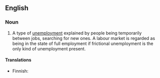 ==English==
{{wikipedia}}

===Noun===
{{en-noun|-}}

# {{lb|en|economics}} A type of [[unemployment]] explained by people being temporarily between jobs, searching for new ones. A labour market is regarded as being in the state of full employment if frictional unemployment is the only kind of unemployment present.

====Translations====
{{trans-top|type of unemployment}}
* Finnish: {{t|fi|kitkatyöttömyys}}
{{trans-mid}}
{{trans-bottom}}